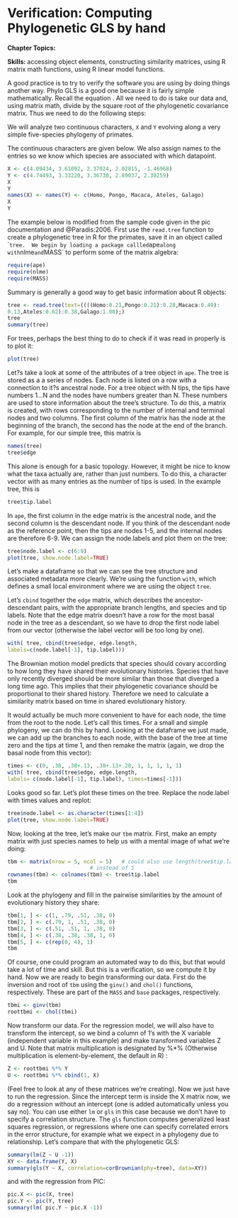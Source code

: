 # Verification: Computing Phylogenetic GLS by hand

**Chapter Topics:** 
\begin{itemize}
-  Checking your computations by other means
-  Deconstructing `ape` objects
\end{itemize}

**Skills: ** accessing object elements, constructing similarity matrices, using R matrix math functions, using R linear model functions.

A good practice is to try to verify the software you are using by doing things another way. Phylo GLS is a good one because it is fairly simple mathematically. Recall the equation \eqref{eq:pt}. All we need to do is take our data and, using matrix math, divide by the square root of the phylogenetic covariance matrix. Thus we need to do the following steps:

\begin{enumerate}
-  Compute the phylogenetic covariance matrix expected under BM. This is a similarity matrix based on the amount of time they share along the phylogeny. Let's call this `tbm`
-  Take the inverse of the matrix, `tbmi`.
-  Find the square root of `tbmi`, a good way to do this is by cholesky decomposition.
-  Multiply our data vectors by `roottbmi` to get our phylogenetically transformed data.
-  Run regression analysis on the transformed data.
\end{enumerate}

We will analyze two continuous characters, `X` and `Y` evolving along a very simple five-species phylogeny of primates. 

The continuous characters are given below.  We also assign names to the entries so we know which species are associated with which datapoint. 

```r
X <- c(4.09434, 3.61092, 2.37024, 2.02815, -1.46968)
Y <- c(4.74493, 3.33220, 3.36730, 2.89037, 2.30259)
X
Y
names(X) <- names(Y) <- c(Homo, Pongo, Macaca, Ateles, Galago)
X
Y
```


The example below is modified from the sample code given in the pic documentation and @Paradis:2006. First use the `read.tree` function to create a phylogenetic tree in R for the primates, save it in an object called ``tree.  We begin by loading a package callled `ape` along with `nlme` and `MASS` to perform some of the matrix algebra:

```r
require(ape)
require(nlme)
require(MASS)
```


Summary is generally a good way to get basic information about R objects:
```r
tree <- read.tree(text=((((Homo:0.21,Pongo:0.21):0.28,Macaca:0.49):
0.13,Ateles:0.62):0.38,Galago:1.00);)
tree
summary(tree)
```

For trees, perhaps the best thing to do to check if it was read in properly is to plot it:

```r
plot(tree)
```

Let?s take a look at some of the attributes of a tree object in `ape`. The tree is stored as a a series of nodes. Each node is listed on a row with a connection to it?s ancestral node. For a tree object with N tips, the tips have numbers 1...N and the nodes have numbers greater than N. These numbers  are used to store information about the tree's structure. To do this, a matrix is created, with rows corresponding to the number of internal and terminal nodes and two columns. The first column of the matrix has the node at the beginning of the branch, the second has the node at the end of the branch. For example, for our simple tree, this matrix is

```r
names(tree)
tree$edge
```

This alone is enough for a basic topology. However, it might be nice to know what the taxa actually are, rather than just numbers. To do this, a character vector with as many entries as the number of tips is used. In the example tree, this is

```r
tree$tip.label
```

In `ape`, the first column in the edge matrix is the ancestral node, and the second column is the descendant node. If you think of the descendant node as the reference point, then the tips are nodes 1-5, and the internal nodes are therefore 6-9. We can assign the node.labels and plot them on the tree:

```r
tree$node.label <- c(6:9)
plot(tree, show.node.label=TRUE)
```

Let's make a dataframe so that we can see the tree structure and associated metadata more clearly. We're using the function `with`, which defines a small local environment where we are using the object `tree`. 

Let's `cbind` together the `edge` matrix, which describes the ancestor-descendant pairs, with the appropriate branch lengths, and species and tip labels. Note that the edge matrix doesn't have a row for the most basal node in the tree as a descendant, so we have to drop the first node label from our vector (otherwise the label vector will be too long by one). 

```r
with( tree, cbind(tree$edge, edge.length, 
labels=c(node.label[-1], tip.label)))
```

The Brownian motion model predicts that species should covary according to how long they have shared their evolutionary histories.  Species that have only recently diverged should be more similar than those that diverged a long time ago. This implies that their phylogenetic covariance should be proportional to their shared history. Therefore we need to calculate a similarity matrix based on time in shared evolutionary history. 

It would actually be much more convenient to have for each node, the time from the root to the node. Let's call this times. For a small and simple phylogeny, we can do this by hand. Looking at the dataframe we just made, we can add up the branches to each node, with the base of the tree at time zero and the tips at time 1, and then remake the matrix (again, we drop the basal node from this vector):

```r
times <- c(0, .38, .38+.13, .38+.13+.28, 1, 1, 1, 1, 1)
with( tree, cbind(tree$edge, edge.length, 
labels= c(node.label[-1], tip.label), times=times[-1]))
```

Looks good so far. Let's plot these times on the tree. Replace the node.label with times values and replot:

```r
tree$node.label <- as.character(times[1:4])
plot(tree, show.node.label=TRUE)
```

Now, looking at the tree, let's make our `tbm` matrix. First, make an empty matrix with just species names to help us with a mental image of what we're doing:

```r
tbm <- matrix(nrow = 5, ncol = 5)   # could also use length(tree$tip.label)
                          # instead of 5
rownames(tbm) <- colnames(tbm) <- tree$tip.label
tbm
```

Look at the phylogeny and fill in the pairwise similarities by the amount of evolutionary history they share:

```r
tbm[1, ] <- c(1, .79, .51, .38, 0)
tbm[2, ] <- c(.79, 1, .51, .38, 0)
tbm[3, ] <- c(.51, .51, 1, .38, 0)
tbm[4, ] <- c(.38, .38, .38, 1, 0)
tbm[5, ] <- c(rep(0, 4), 1)
tbm
```

Of course, one could program an automated way to do this, but that would take a lot of time and skill. But this is a verification, so we compute it by hand. Now we are ready to begin transforming our data. First do the inversion and root of `tbm` using the `ginv()` and `chol()` functions, respectively. These are part of the `MASS` and `base` packages, respectively.

```r
tbmi <- ginv(tbm)
roottbmi <- chol(tbmi)
```



Now transform our data. For the regression model, we will also have to transform the intercept, so we bind a column of 1's with the X variable (independent variable in this example) and make transformed variables Z and U. Note that matrix multiplication is designated by \%*\% (Otherwise multiplication is element-by-element, the default in R) :

```r
Z <- roottbmi %*% Y 
U <- roottbmi %*% cbind(1, X)
```

(Feel free to look at any of these matrices we're creating). Now we just have to run the regression. Since the intercept term is inside the X matrix now, we do a regression without an intercept (one is added automatically unless you say no). You can use either `lm` or `gls` in this case because we don't have to specify a correlation structure. The `gls` function computes generalized least squares regression, or regressions where one can specify correlated errors in the error structure, for example what we expect in a phylogeny due to relationship. Let's compare that with the phylogenetic GLS:

```r
summary(lm(Z ~ U -1))
XY <- data.frame(Y, X)
summary(gls(Y ~ X, correlation=corBrownian(phy=tree), data=XY))
```

and with the regression from PIC:
```r
pic.X <- pic(X, tree)
pic.Y <- pic(Y, tree)
summary(lm( pic.Y ~ pic.X -1))
```

